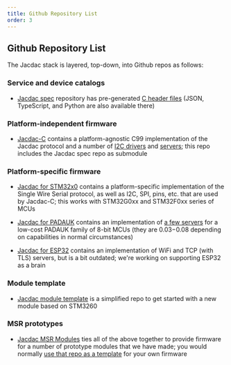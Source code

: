```yaml
---
title: Github Repository List
order: 3
---
```


## Github Repository List

The Jacdac stack is layered, top-down, into Github repos as follows:

### Service and device catalogs

-   [Jacdac spec](https://github.com/jacdac/jacdac) repository has pre-generated
    [C header files](https://github.com/jacdac/jacdac/tree/main/dist/c)
    (JSON, TypeScript, and Python are also available there)

### Platform-independent firmware

-   [Jacdac-C](https://github.com/jacdac/jacdac-c) contains a platform-agnostic C99 implementation
    of the Jacdac protocol and a number of [I2C drivers](https://github.com/jacdac/jacdac-c/tree/main/drivers)
    and [servers](https://github.com/jacdac/jacdac-c/tree/main/services);
    this repo includes the Jacdac spec repo as submodule

### Platform-specific firmware
-   [Jacdac for STM32x0](https://github.com/jacdac/jacdac-stm32x0) contains a platform-specific implementation of
    the Single Wire Serial protocol, as well as I2C, SPI, pins, etc. that are used by Jacdac-C;
    this works with STM32G0xx and STM32F0xx series of MCUs

-   [Jacdac for PADAUK](https://github.com/jacdac/jacdac-padauk) contains
    an implementation of [a few servers](https://github.com/jacdac/jacdac-padauk/tree/main/services)
    for a low-cost PADAUK family of 8-bit MCUs (they are $0.03-$0.08 depending on capabilities in normal circumstances)

-   [Jacdac for ESP32](https://github.com/jacdac/jacdac-esp32) contains an implementation of WiFi and TCP (with TLS) servers, but is a bit outdated; we're working on supporting ESP32 as a brain

### Module template
-   [Jacdac module template](https://github.com/jacdac/jacdac-module-template) is a simplified repo to get started with a new module based on STM3260
 
### MSR prototypes

-   [Jacdac MSR Modules](https://github.com/jacdac/jacdac-msr-modules) ties all of the above together
    to provide firmware for a number of prototype modules that we have made;
    you would normally [use that repo as a template](https://github.com/jacdac/jacdac-stm32x0/blob/main/README.md)
    for your own firmware


